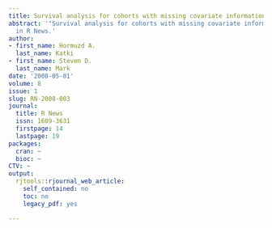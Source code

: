 ```yaml
---
title: Survival analysis for cohorts with missing covariate information
abstract: '"Survival analysis for cohorts with missing covariate information" published
  in R News.'
author:
- first_name: Hormuzd A.
  last_name: Katki
- first_name: Steven D.
  last_name: Mark
date: '2008-05-01'
volume: 8
issue: 1
slug: RN-2008-003
journal:
  title: R News
  issn: 1609-3631
  firstpage: 14
  lastpage: 19
packages:
  cran: ~
  bioc: ~
CTV: ~
output:
  rjtools::rjournal_web_article:
    self_contained: no
    toc: no
    legacy_pdf: yes

---
```

